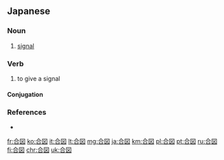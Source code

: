 ==Japanese==
{{ja-kanjitab|あい|ず|yomi=y}}

===Noun===
{{ja-noun|あいず|kyu=合圖}}

# [[signal]]

===Verb===
{{ja-verb-suru|tr=trans|あいず|kyu=合圖}}

# to give a signal

====Conjugation====
{{ja-suru|あいず}}

===References===
* {{R:Shogakukan}}

[[fr:合図]]
[[ko:合図]]
[[it:合図]]
[[lt:合図]]
[[mg:合図]]
[[ja:合図]]
[[km:合図]]
[[pl:合図]]
[[pt:合図]]
[[ru:合図]]
[[fi:合図]]
[[chr:合図]]
[[uk:合図]]